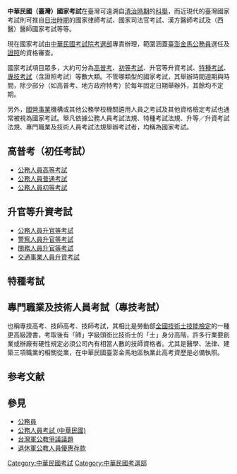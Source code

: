 {{Unreferenced|time=2012-6-29}} 
{{Multiple image
|direction = vertical
|width     = 200
|footer    = 考選部國家考試試場公告
|image1    = ROC-MOEX 2012 Civil Service Regular Exam room notice.jpg
|alt1      = 2012年7月版
|caption1  = 2012年7月版
|image2    = ROC-MOEX 2012 Local Government Exam room notice.jpg
|alt2      = 2012年12月版
|caption2  = 2012年12月版
|image3    = ROC-MOEX exam room notice 2013-09.JPG
|alt3      = 2013年9月版
|caption3  = 2013年9月版
}}
'''中華民國（臺灣）國家考試'''在臺灣可遠溯自[[臺灣清治時期|清治時期]]的[[科舉|科舉]]，而近現代的臺灣國家考試則可推自[[台灣日治時期|日治時期]]的國家律師考試、國家司法官考試、漢方醫師考試及（西醫）醫師國家考試等等。

現在國家考試由[[中華民國考試院|中華民國考試院]][[考選部|考選部]]專責辦理，範圍涵蓋[[臺澎金馬|臺澎金馬]][[公務員|公務員]]選任及[[證照|證照]]的資格審查。

國家考試項目眾多，大約可分為[[公務人員高等考試|高]][[公務人員普通考試|普考]]、[[公務人員初等考試|初等考試]]、升官等升資考試、[[公務人員特種考試|特種考試]]、[[專門職業及技術人員考試|專技考試]]（含證照考試）等數大類。不管哪類型的國家考試，其舉辦時間週期與時間，除少部分（如高普考、地方政府特考）於每年固定日期舉辦外，其餘均不定期。

另外，[[國營事業|國營事業]]機構或其他公務學校機關遴用人員之考試及其他資格檢定考試也通常被視為國家考試。舉凡依據公務人員考試法規、特種考試法規、升等／升資考試法規、專門職業及技術人員考試法規舉辦考試者，均稱為國家考試。

==高普考（初任考試）==
*[[公務人員高等考試|公務人員高等考試]]
*[[公務人員普通考試|公務人員普通考試]]
*[[公務人員初等考試|公務人員初等考試]]

==升官等升資考試==
*[[公務人員升官等考試|公務人員升官等考試]]
*[[警察人員升官等考試|警察人員升官等考試]]
*[[關務人員升官等考試|關務人員升官等考試]]
*[[交通事業人員升資考試|交通事業人員升資考試]]

==特種考試==
{{seealso|公務人員特種考試}}

==專門職業及技術人員考試（專技考試）==
{{main|專門職業及技術人員高等考試}}
也稱專技高考、技師高考、技師考試，其相比是勞動部[[全國技術士技能檢定|全國技術士技能檢定]]的一種更高級證書，考取後有「師」字級頭銜比技術士的「士」身分高階，許多行業要創業或辦廠有硬性規定必須公司內有相當人數的技師資格者。尤其是醫學、法律、建築三項職業的相關從業，在中華民國臺澎金馬地區執業此高考資歷是必備執照。

== 参考文献 ==
{{Reflist}}

== 參見 ==
* [[公務員|公務員]]
* [[公務人員考試_(中華民國)|公務人員考試 (中華民國)]]
* [[台灣軍公教爭議議題|台灣軍公教爭議議題]]
* [[退休軍公教人員優惠存款|退休軍公教人員優惠存款]]

[[Category:中華民國考試|Category:中華民國考試]]
[[Category:中華民國考選部|Category:中華民國考選部]]